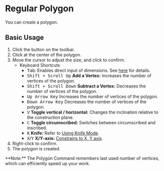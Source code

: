 
# Regular Polygon

<Reference shortcut='' command='Polygon' button='Toolbar' buttonIcon='button-regular-polygon'/>

You can create a polygon.

## Basic Usage

1. Click the <ButtonIcon type="button-regular-polygon" /> button on the toolbar.
2. Click at the center of the polygon.
3. Move the cursor to adjust the size, and click to confirm.
   - <Kst>Keyboard Shortcuts</Kst>
      - <kbd>Tab</kbd>: Enables direct input of dimensions. See [here](/tool/sketching-essentials#specify-dimensions-numerically) for details.
      - <kbd>Shift + Scroll Up</kbd> **Add a Vertex:** Increases the number of vertices of the polygon.
      - <kbd>Shift + Scroll Down</kbd> **Subtract a Vertex:** Decreases the number of vertices of the polygon.
      - <kbd>Up Arrow Key</kbd> Increases the number of vertices of the polygon.
      - <kbd>Down Arrow Key</kbd> Decreases the number of vertices of the polygon.
      - <kbd>V</kbd> **Toggle vertical / horizontal:** Changes the inclination relative to the construction plane.
      - <kbd>C</kbd> **Toggle circumscribed:** Switches between circumscribed and inscribed.
      - <kbd>K</kbd> **Knife:** Refer to [Using Knife Mode](/tool/sketching-essentials#use-knife-mode).
      - <kbd>X</kbd>/<kbd>Y</kbd> **X/Y-axis:** [Constrains to X, Y axis](/tool/sketching-essentials#constrain-to-an-axis).
4. Right-click to confirm.
5. The polygon is created.

<Callout type="info" emoji="🗒️">
**Note:** 
The Polygon Command remembers last used number of vertices, which can efficiently speed up your work.
</Callout>

<VideoPlayer fileName="polygon"/>